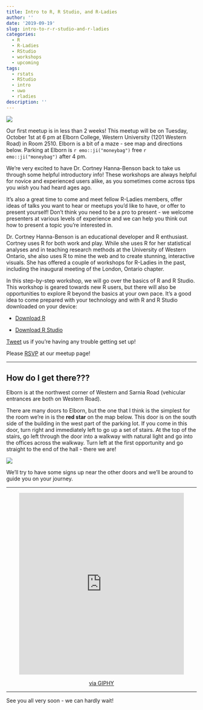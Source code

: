 ```yaml
---
title: Intro to R, R Studio, and R-Ladies
author: ''
date: '2019-09-19'
slug: intro-to-r-r-studio-and-r-ladies
categories:
  - R
  - R-Ladies
  - RStudio
  - workshops
  - upcoming
tags:
  - rstats
  - RStudio
  - intro
  - uwo
  - rladies
description: ''
---
```


![](/img/Intro.jpg)

Our first meetup is in less than 2 weeks! This meetup will be on Tuesday, October 1st at 6 pm at Elborn College, Western University (1201 Western Road) in Room 2510. Elborn is a bit of a maze - see map and directions below. Parking at Elborn is `r emo::ji("moneybag")` free `r emo::ji("moneybag")` after 4 pm. 

We're very excited to have Dr. Cortney Hanna-Benson back to take us through some helpful introductory info! These workshops are always helpful for novice and experienced users alike, as you sometimes come across tips you *wish* you had heard ages ago. 

It's also a great time to come and meet fellow R-Ladies members, offer ideas of talks you want to hear or meetups you'd like to have, or offer to present yourself! Don't think you need to be a pro to present - we welcome presenters at various levels of experience and we can help you think out how to present a topic you're interested in. 

Dr. Cortney Hanna-Benson is an educational developer and R enthusiast. Cortney uses R for both work and play. While she uses R for her statistical analyses and in teaching research methods at the University of Western Ontario, she also uses R to mine the web and to create stunning, interactive visuals.  She has offered a couple of workshops for R-Ladies in the past, including the inaugural meeting of the London, Ontario chapter.

In this step-by-step workshop, we will go over the basics of R and R Studio. This workshop is geared towards new R users, but there will also be opportunities to explore R beyond the basics at your own pace.  It’s a good idea to come prepared with your technology and with R and R Studio downloaded on your device:

- [Download R](https://www.r-project.org/)

- [Download R Studio](https://www.rstudio.com/products/rstudio/)

[Tweet](https://twitter.com/RLadiesLdnOnt) us if you're having any trouble getting set up! 

Please [RSVP](https://www.meetup.com/rladies-ldnont/events/264989455/?fbclid=IwAR1hBC7-x97QFKOJwCahEQg7gR5g42dTPy2noJgtu8et2-Pk9ewjaguknpM) at our meetup page!

---

## How do I get there???

Elborn is at the northwest corner of Western and Sarnia Road (vehicular entrances are both on Western Road). 

There are many doors to Elborn, but the one that I think is the simplest for the room we're in is the **red star** on the map below. This door is on the south side of the building in the west part of the parking lot. If you come in this door, turn right and immediately left to go up a set of stairs. At the top of the stairs, go left through the door into a walkway with natural light and go into the offices across the walkway. Turn left at the first opportunity and go straight to the end of the hall - there we are!

![](/img/elbornmap.png)

We'll try to have some signs up near the other doors and we'll be around to guide you on your journey.

***

<center>
<iframe src="https://giphy.com/embed/5ihf4yMV81xK" width="436" height="480" frameBorder="0" class="giphy-embed" allowFullScreen></iframe><p><a href="https://giphy.com/gifs/sad-the-lord-of-rings-hobbit-5ihf4yMV81xK">via GIPHY</a></p>
</center>

***

See you all very soon - we can hardly wait!
